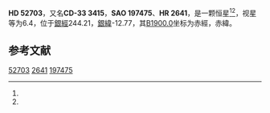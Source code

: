 {{Starbox begin
| name = HD 52703
}}
{{Starbox observe
| epoch = [[J2000.0|J2000.0]]
| constell = {{星座名待查}}<ref name=SIMBAD>{{cite web
 | url=http://simbad.u-strasbg.fr/simbad/sim-id?Ident=HR+2641
 | title=Pulsating variable Star
 | publisher=Centre de Données astronomiques de Strasbourg
 | work=SIMBAD
 | accessdate=2012-07-13
 | archive-date=2020-05-12
 | archive-url=https://web.archive.org/web/20200512005559/http://simbad.u-strasbg.fr/simbad/sim-id?Ident=HR+2641
 | dead-url=no
 }}</ref><ref name=DATA>{{cite web
 | url=http://vizier.u-strasbg.fr/viz-bin/VizieR-5?-out.add=.&-source=5050&-corr=PK=HR&-out.max=9999&HR=2641
 | title=VizieR Detailed Page
 | accessdate=2012-07-13
 | archive-date=2020-05-12
 | archive-url=https://web.archive.org/web/20200512005631/http://vizier.u-strasbg.fr/viz-bin/VizieR-5?-out.add=.&-source=5050&-corr=PK%3DHR&-out.max=9999&HR=2641
 | dead-url=no
 }}</ref>
| 星官 = 
| ra = {{RA|7|0|49.8}}<ref name=SIMBAD /><ref name=DATA />
| dec = {{DEC|-33|27|55}}<ref name=SIMBAD /><ref name=DATA />
| appmag_v = 6.4<ref name=SIMBAD /><ref name=DATA />
}}
{{Starbox character
| class = G8II-III<ref name=SIMBAD /><ref name=DATA />
| b-v = 1.05<ref name=SIMBAD /><ref name=DATA />
| u-b = <ref name=SIMBAD /><ref name=DATA />
| r-i = <ref name=SIMBAD /><ref name=DATA />
| variable = 
}}
{{Starbox astrometry
| radial_v = 
| prop_mo_ra = 28
| parallax = 
| p_error = 
}}
{{Starbox catalog
| names =CD-33 3415，[[SAO星表|SAO]] 197475，[[HD星表|HD]] 52703，[[HR星表|HR]] 2641}}
{{Starbox reference |Simbad=HR+2641}}
{{Starbox end}}

'''HD 52703'''，又名'''CD-33 3415'''，'''SAO 197475'''、'''HR 2641'''，是一颗恒星<ref name=SIMBAD /><ref name=DATA />，视星等为6.4，位于[[銀道座標系|銀經]]244.21，[[銀道座標系|銀緯]]-12.77，其[[B1900.0|B1900.0]]坐标为赤經{{RA|6|57|7.5}}，赤緯{{DEC|-33|-12.77|34}}。

== 参考文献 ==
{{reflist}}

{{star-stub}}

[[Category:HD和HDE天體|52703]]
[[Category:HR天體|2641]]
[[Category:SAO天體|197475]]